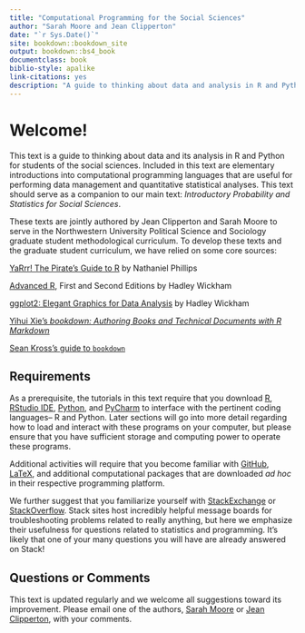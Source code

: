 ```yaml
---
title: "Computational Programming for the Social Sciences"
author: "Sarah Moore and Jean Clipperton"
date: "`r Sys.Date()`"
site: bookdown::bookdown_site
output: bookdown::bs4_book
documentclass: book
biblio-style: apalike
link-citations: yes
description: "A guide to thinking about data and analysis in R and Python for students of the social sciences."
---
```


# Welcome!{#ch1}

This text is a guide to thinking about data and its analysis in R and Python for students of the social sciences. Included in this text are elementary introductions into computational programming languages that are useful for performing data management and quantitative statistical analyses. This text should serve as a companion to our main text: *Introductory Probability and Statistics for Social Sciences*.

These texts are jointly authored by Jean Clipperton and Sarah Moore to serve in the Northwestern University Political Science and Sociology graduate student methodological curriculum. To develop these texts and the graduate student curriculum, we have relied on some core sources:

[YaRrr! The Pirate’s Guide to R](https://bookdown.org/ndphillips/YaRrr/projects-in-rstudio.html) by Nathaniel Phillips 

[Advanced R](http://adv-r.had.co.nz/Introduction.html), First and Second Editions by Hadley Wickham 

[ggplot2: Elegant Graphics for Data Analysis](https://ggplot2-book.org/index.html) by Hadley Wickham 

[Yihui Xie's *bookdown: Authoring Books and Technical Documents with R Markdown*](https://bookdown.org/yihui/bookdown/)

[Sean Kross's guide to `bookdown`](https://seankross.com/2016/11/17/How-to-Start-a-Bookdown-Book.html)



## Requirements

As a prerequisite, the tutorials in this text require that you download [R](https://cran.r-project.org/), [RStudio IDE](https://www.rstudio.com/), [Python](https://www.python.org/downloads/), and [PyCharm](https://www.jetbrains.com/pycharm/) to interface with the pertinent coding languages-- R and Python. Later sections will go into more detail regarding how to load and interact with these programs on your computer, but please ensure that you have sufficient storage and computing power to operate these programs.

Additional activities will require that you become familiar with [GitHub](https://github.com/), [LaTeX](https://www.latex-project.org/), and additional computational packages that are downloaded *ad hoc* in their respective programming platform.

We further suggest that you familiarize yourself with [StackExchange](https://stackexchange.com/) or [StackOverflow](https://stackoverflow.com/). Stack sites host incredibly helpful message boards for troubleshooting problems related to really anything, but here we emphasize their usefulness for questions related to statistics and programming. It's likely that one of your many questions you will have are already answered on Stack!

## Questions or Comments

This text is updated regularly and we welcome all suggestions toward its improvement. Please email one of the authors, [Sarah Moore](mailto:sarahmoore2022@u.northwestern.edu) or [Jean Clipperton](mailto:jean.clipperton@northwestern.edu), with your comments.
